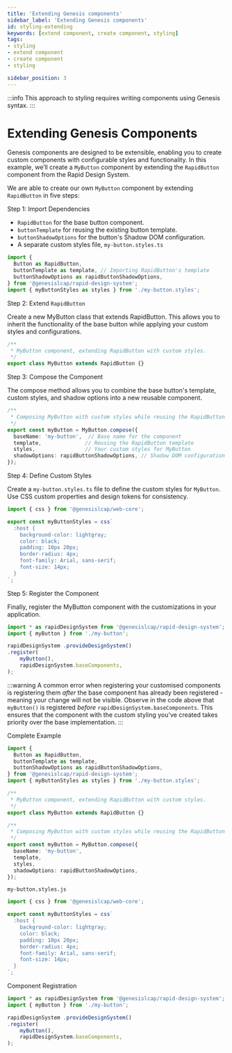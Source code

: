```yaml
---
title: 'Extending Genesis components'
sidebar_label: 'Extending Genesis components'
id: styling-extending
keywords: [extend component, create component, styling]
tags:
- styling
- extend component
- create component
- styling

sidebar_position: 3
---
```


:::info
This approach to styling requires writing components using Genesis syntax.
:::

# Extending Genesis Components

Genesis components are designed to be extensible, enabling you to create custom components with configurable styles and functionality.
In this example, we’ll create a `MyButton` component by extending the `RapidButton` component from the Rapid Design System.

We are able to create our own `MyButton` component by extending `RapidButton` in five steps:

Step 1: Import Dependencies

- `RapidButton` for the base button component.
- `buttonTemplate` for reusing the existing button template.
- `buttonShadowOptions` for the button's Shadow DOM configuration.
- A separate custom styles file, `my-button.styles.ts`

```typescript
import {
  Button as RapidButton,
  buttonTemplate as template, // Importing RapidButton's template
  buttonShadowOptions as rapidButtonShadowOptions,
} from '@genesislcap/rapid-design-system';
import { myButtonStyles as styles } from './my-button.styles';
```

Step 2: Extend `RapidButton`

Create a new MyButton class that extends RapidButton.
This allows you to inherit the functionality of the base button while applying your custom styles and configurations.

```typescript
/**
 * MyButton component, extending RapidButton with custom styles.
 */
export class MyButton extends RapidButton {}
```

Step 3: Compose the Component

The compose method allows you to combine the base button's template, custom styles, and shadow options into a new reusable component.

```typescript
/**
 * Composing MyButton with custom styles while reusing the RapidButton template.
 */
export const myButton = MyButton.compose({
  baseName: 'my-button',  // Base name for the component
  template,              // Reusing the RapidButton template
  styles,                // Your custom styles for MyButton
  shadowOptions: rapidButtonShadowOptions, // Shadow DOM configuration
});

```

Step 4: Define Custom Styles

Create a `my-button.styles.ts` file to define the custom styles for `MyButton`. Use CSS custom properties and design tokens for consistency.

```typescript
import { css } from '@genesislcap/web-core';

export const myButtonStyles = css`
  :host {
    background-color: lightgray;
    color: black;
    padding: 10px 20px;
    border-radius: 4px;
    font-family: Arial, sans-serif;
    font-size: 14px;
  }
`;

```

Step 5: Register the Component

Finally, register the MyButton component with the customizations in your application.

```typescript {2,6}
import * as rapidDesignSystem from '@genesislcap/rapid-design-system';
import { myButton } from './my-button';

rapidDesignSystem .provideDesignSystem()
.register(
    myButton(),
    rapidDesignSystem.baseComponents,
);
```

:::warning
A common error when registering your customised components is registering them *after* the base component has already been registered - meaning your change will not be visible.
Observe in the code above that `myButton()` is registered *before* `rapidDesignSystem.baseComponents`. This ensures that the component with the custom styling you've created
takes priority over the base implementation.
:::

Complete Example

```typescript
import {
  Button as RapidButton,
  buttonTemplate as template,
  buttonShadowOptions as rapidButtonShadowOptions,
} from '@genesislcap/rapid-design-system';
import { myButtonStyles as styles } from './my-button.styles';

/**
 * MyButton component, extending RapidButton with custom styles.
 */
export class MyButton extends RapidButton {}

/**
 * Composing MyButton with custom styles while reusing the RapidButton template.
 */
export const myButton = MyButton.compose({
  baseName: 'my-button',
  template,
  styles,
  shadowOptions: rapidButtonShadowOptions,
});
```
`my-button.styles.js`

```typescript
import { css } from '@genesislcap/web-core';

export const myButtonStyles = css`
  :host {
    background-color: lightgray;
    color: black;
    padding: 10px 20px;
    border-radius: 4px;
    font-family: Arial, sans-serif;
    font-size: 14px;
  }
`;
```
Component Registration

```typescript
import * as rapidDesignSystem from '@genesislcap/rapid-design-system';
import { myButton } from './my-button';

rapidDesignSystem .provideDesignSystem()
.register(
    myButton(),
    rapidDesignSystem.baseComponents,
);
```

